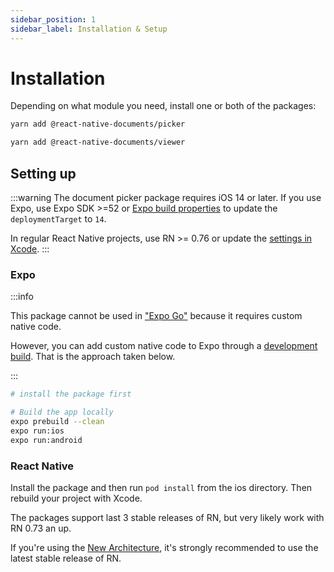 ```yaml
---
sidebar_position: 1
sidebar_label: Installation & Setup
---
```


# Installation

Depending on what module you need, install one or both of the packages:

```bash
yarn add @react-native-documents/picker
```

```bash
yarn add @react-native-documents/viewer
```

## Setting up

:::warning
The document picker package requires iOS 14 or later. If you use Expo, use Expo SDK >=52 or [Expo build properties](https://docs.expo.dev/versions/latest/sdk/build-properties/#example-appjson-with-config-plugin) to update the `deploymentTarget` to `14`.

In regular React Native projects, use RN >= 0.76 or update the [settings in Xcode](https://stackoverflow.com/a/66798215/2070942).
:::

### Expo

:::info

This package cannot be used in ["Expo Go"](https://docs.expo.dev/workflow/overview/#development-builds) because it requires custom native code.

However, you can add custom native code to Expo through a [development build](https://docs.expo.dev/workflow/overview/#development-builds). That is the approach taken below.

:::

```bash
# install the package first

# Build the app locally
expo prebuild --clean
expo run:ios
expo run:android
```

### React Native

Install the package and then run `pod install` from the ios directory. Then rebuild your project with Xcode.

The packages support last 3 stable releases of RN, but very likely work with RN 0.73 an up.

If you're using the [New Architecture](https://reactnative.dev/docs/new-architecture-intro), it's strongly recommended to use the latest stable release of RN.
